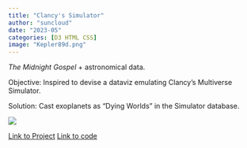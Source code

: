 ```yaml
---
title: "Clancy's Simulator"
author: "suncloud"
date: "2023-05"
categories: [D3 HTML CSS]
image: "Kepler89d.png"
---
```


*The Midnight Gospel* + astronomical data.

Objective: Inspired to devise a dataviz emulating Clancy's Multiverse Simulator.

Solution: Cast exoplanets as "Dying Worlds" in the Simulator database.

![](Kepler89d.png)

[Link to Project](https://sunny-netizen.github.io/midnightgospel/) [Link to code](https://sunny-netizen.github.io/midnightgospel/)
